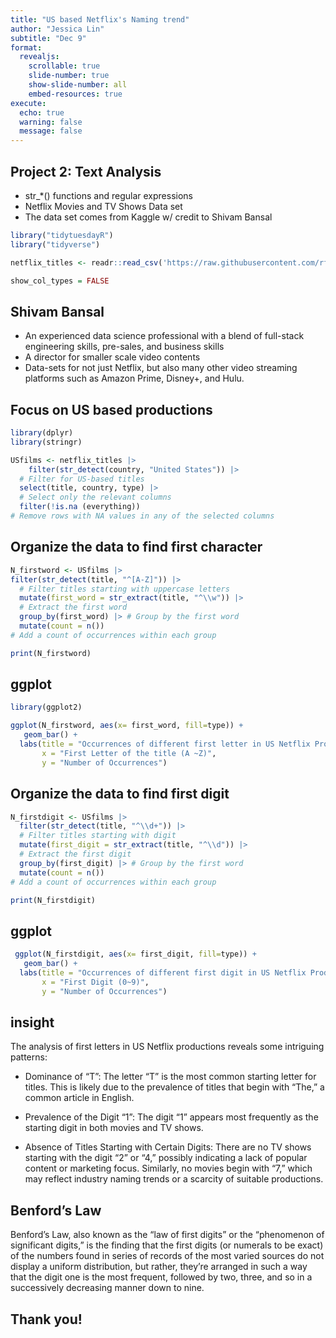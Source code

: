 ```yaml
---
title: "US based Netflix's Naming trend"
author: "Jessica Lin"
subtitle: "Dec 9"
format:
  revealjs:
    scrollable: true
    slide-number: true
    show-slide-number: all
    embed-resources: true
execute:
  echo: true
  warning: false
  message: false
---
```


## Project 2: Text Analysis

-   str\_\*() functions and regular expressions
-   Netflix Movies and TV Shows Data set
-   The data set comes from Kaggle w/ credit to Shivam Bansal

```r
library("tidytuesdayR")
library("tidyverse")

netflix_titles <- readr::read_csv('https://raw.githubusercontent.com/rfordatascience/tidytuesday/master/data/2021/2021-04-20/netflix_titles.csv')

show_col_types = FALSE
```

## Shivam Bansal

-   An experienced data science professional with a blend of full-stack engineering skills, pre-sales, and business skills
-   A director for smaller scale video contents
-   Data-sets for not just Netflix, but also many other video streaming platforms such as Amazon Prime, Disney+, and Hulu.

## Focus on US based productions

```r
library(dplyr)
library(stringr)

USfilms <- netflix_titles |> 
    filter(str_detect(country, "United States")) |> 
  # Filter for US-based titles
  select(title, country, type) |> 
  # Select only the relevant columns
  filter(!is.na (everything)) 
# Remove rows with NA values in any of the selected columns
```

## Organize the data to find first character

```r
N_firstword <- USfilms |>
filter(str_detect(title, "^[A-Z]")) |> 
  # Filter titles starting with uppercase letters
  mutate(first_word = str_extract(title, "^\\w")) |> 
  # Extract the first word 
  group_by(first_word) |> # Group by the first word
  mutate(count = n()) 
# Add a count of occurrences within each group

print(N_firstword)
```

## ggplot

```r
library(ggplot2)

ggplot(N_firstword, aes(x= first_word, fill=type)) +
   geom_bar() +
  labs(title = "Occurrences of different first letter in US Netflix Productions",
       x = "First Letter of the title (A ~Z)",
       y = "Number of Occurrences") 
```

## Organize the data to find first digit

```r
N_firstdigit <- USfilms |>
  filter(str_detect(title, "^\\d+")) |>
  # Filter titles starting with digit
  mutate(first_digit = str_extract(title, "^\\d")) |>
  # Extract the first digit
  group_by(first_digit) |> # Group by the first word
  mutate(count = n())
# Add a count of occurrences within each group

print(N_firstdigit)
```

## ggplot

```r
 ggplot(N_firstdigit, aes(x= first_digit, fill=type)) +
   geom_bar() +
  labs(title = "Occurrences of different first digit in US Netflix Productions",
       x = "First Digit (0~9)",
       y = "Number of Occurrences") 
```

## insight

The analysis of first letters in US Netflix productions reveals some intriguing patterns:

-   Dominance of "T": The letter "T" is the most common starting letter for titles. This is likely due to the prevalence of titles that begin with "The," a common article in English.

-   Prevalence of the Digit "1": The digit "1" appears most frequently as the starting digit in both movies and TV shows.

-   Absence of Titles Starting with Certain Digits: There are no TV shows starting with the digit "2" or "4," possibly indicating a lack of popular content or marketing focus. Similarly, no movies begin with "7," which may reflect industry naming trends or a scarcity of suitable productions.

## Benford's Law

Benford’s Law, also known as the “law of first digits” or the “phenomenon of significant digits,” is the finding that the first digits (or numerals to be exact) of the numbers found in series of records of the most varied sources do not display a uniform distribution, but rather, they’re arranged in such a way that the digit one is the most frequent, followed by two, three, and so in a successively decreasing manner down to nine.

## Thank you! 
